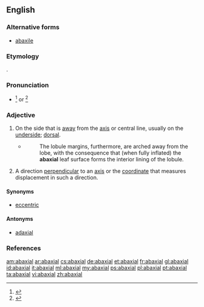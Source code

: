 ==English==

===Alternative forms===
* [[abaxile]]

===Etymology===
{{prefix|ab|t1=away from|axial|t2=axis}}.

===Pronunciation===
* {{a|US}} {{IPA|/ˌæ.ˈbæk.si.əl/}}<ref>{{R:Webster NCD 1974|abaxial}}</ref> or {{IPA|/æb.ˈæk.si.əl/}}<ref>{{cite-book|year=1971|author=William Morris|title=The American Heritage Dictionary of the English Language|text=abaxial}}</ref>

===Adjective===
{{en-adj|-}}

# {{botany}} On the side that is [[away]] from the [[axis]] or central line, usually on the [[underside]]; [[dorsal]].
#* {{RQ:Schuster Hepaticae V|7}}
#*: The lobule margins, furthermore, are arched away from the lobe, with the consequence that (when fully inflated) the '''abaxial''' leaf surface forms the interior lining of the lobule.
# {{mathematics}} A direction [[perpendicular]] to an [[axis]] or the [[coordinate]] that measures displacement in such a direction.

====Synonyms====
* [[eccentric]]

====Antonyms====
* [[adaxial]]

===References===
<references/>

[[am:abaxial]]
[[ar:abaxial]]
[[cs:abaxial]]
[[de:abaxial]]
[[et:abaxial]]
[[fr:abaxial]]
[[gl:abaxial]]
[[id:abaxial]]
[[it:abaxial]]
[[ml:abaxial]]
[[my:abaxial]]
[[ps:abaxial]]
[[pl:abaxial]]
[[pt:abaxial]]
[[ta:abaxial]]
[[vi:abaxial]]
[[zh:abaxial]]
